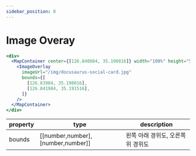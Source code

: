 ```yaml
---
sidebar_position: 8
---
```


# Image Overay

```jsx live
<div>
  <MapContainer center={[126.840884, 35.190816]} width="100%" height="500px">
    <ImageOverlay
      imageUrl="/img/docusaurus-social-card.jpg"
      bounds={[
        [126.83984, 35.190016],
        [126.841984, 35.191516],
      ]}
    />
  </MapContainer>
</div>
```

| property | type                              | description                        |
| -------- | --------------------------------- | ---------------------------------- |
| bounds   | [[number,number],[number,number]] | 왼쪽 아래 경위도, 오른쪽 위 경위도 |
